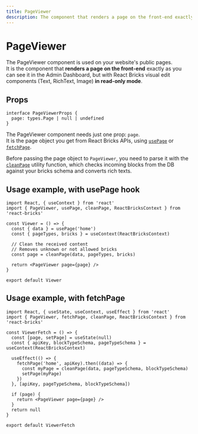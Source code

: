 ```yaml
---
title: PageViewer
description: The component that renders a page on the front-end exactly as you can see it in the Admin Dashboard
---
```


# PageViewer

The PageViewer component is used on your website's public pages.  
It is the component that **renders a page on the front-end** exactly as you can see it in the Admin Dashboard, but with React Bricks visual edit components (Text, RichText, Image) **in read-only mode**.

## Props

```tsx
interface PageViewerProps {
  page: types.Page | null | undefined
}
```

The PageViewer component needs just one prop: `page`.  
It is the page object you get from React Bricks APIs, using [`usePage`](/api-reference/hooks/use-page) or [`fetchPage`](/api-reference/utilities/fetch-page).

Before passing the page object to `PageViewer`, you need to parse it with the [`cleanPage`](/api-reference/utilities/clean-page) utility function, which checks incoming blocks from the DB against your bricks schema and converts rich texts.

## Usage example, with usePage hook

```tsx highlight=12
import React, { useContext } from 'react'
import { PageViewer, usePage, cleanPage, ReactBricksContext } from 'react-bricks'

const Viewer = () => {
  const { data } = usePage('home')
  const { pageTypes, bricks } = useContext(ReactBricksContext)

  // Clean the received content
  // Removes unknown or not allowed bricks
  const page = cleanPage(data, pageTypes, bricks)

  return <PageViewer page={page} />
}

export default Viewer
```

## Usage example, with fetchPage

```tsx highlight=16
import React, { useState, useContext, useEffect } from 'react'
import { PageViewer, fetchPage, cleanPage, ReactBricksContext } from 'react-bricks'

const ViewerFetch = () => {
  const [page, setPage] = useState(null)
  const { apiKey, blockTypeSchema, pageTypeSchema } = useContext(ReactBricksContext)

  useEffect(() => {
    fetchPage('home', apiKey).then((data) => {
      const myPage = cleanPage(data, pageTypeSchema, blockTypeSchema)
      setPage(myPage)
    })
  }, [apiKey, pageTypeSchema, blockTypeSchema])

  if (page) {
    return <PageViewer page={page} />
  }
  return null
}

export default ViewerFetch
```
